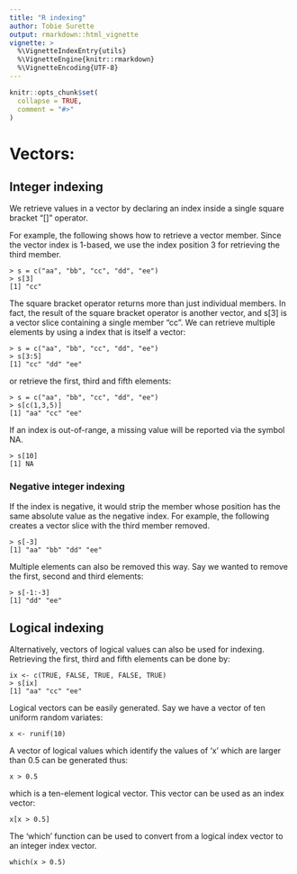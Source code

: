 ```yaml
---
title: "R indexing"
author: Tobie Surette
output: rmarkdown::html_vignette
vignette: >
  %\VignetteIndexEntry{utils}
  %\VignetteEngine{knitr::rmarkdown}
  %\VignetteEncoding{UTF-8}
---
```


```r
knitr::opts_chunk$set(
  collapse = TRUE,
  comment = "#>"
)
```

# Vectors:

## Integer indexing

We retrieve values in a vector by declaring an index inside a single square bracket "[]" operator.

For example, the following shows how to retrieve a vector member. Since the vector index is 1-based, we use the index position 3 for retrieving the third member.

```
> s = c("aa", "bb", "cc", "dd", "ee") 
> s[3] 
[1] "cc"
```

The square bracket operator returns more than just individual members. In fact, the result of the square bracket operator is another vector, and s[3] is a vector slice containing a single member "cc". We can retrieve multiple elements by using a index that is itself a vector:

```
> s = c("aa", "bb", "cc", "dd", "ee") 
> s[3:5]
[1] "cc" "dd" "ee"
```

or retrieve the first, third and fifth elements:

```
> s = c("aa", "bb", "cc", "dd", "ee") 
> s[c(1,3,5)]
[1] "aa" "cc" "ee"
```

If an index is out-of-range, a missing value will be reported via the symbol NA.

```
> s[10] 
[1] NA
```

### Negative integer indexing

If the index is negative, it would strip the member whose position has the same absolute value as the negative index. For example, the following creates a vector slice with the third member removed.

```
> s[-3] 
[1] "aa" "bb" "dd" "ee"
```

Multiple elements can also be removed this way. Say we wanted to remove the first, second and third elements:

```
> s[-1:-3] 
[1] "dd" "ee"
```

## Logical indexing 

Alternatively, vectors of logical values can also be used for indexing. Retrieving the first, third and fifth elements can be done by:

```
ix <- c(TRUE, FALSE, TRUE, FALSE, TRUE)
> s[ix] 
[1] "aa" "cc" "ee"
```

Logical vectors can be easily generated. Say we have a vector of ten uniform random variates:

```
x <- runif(10)
```
A vector of logical values which identify the values of 'x' which are larger than 0.5 can be generated thus:

```
x > 0.5 
```

which is a ten-element logical vector. This vector can be used as an index vector:

```
x[x > 0.5]
```

The 'which' function can be used to convert from a logical index vector to an integer index vector. 

```
which(x > 0.5)
```

